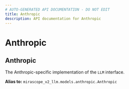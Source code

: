 ```yaml
---
# AUTO-GENERATED API DOCUMENTATION - DO NOT EDIT
title: Anthropic
description: API documentation for Anthropic
---
```


# Anthropic

## <ApiType type="Alias" path="models/Anthropic" symbolName="Anthropic" /> Anthropic

The Anthropic-specific implementation of the `LLM` interface.


**Alias to:** `mirascope_v2_llm.models.anthropic.Anthropic`
